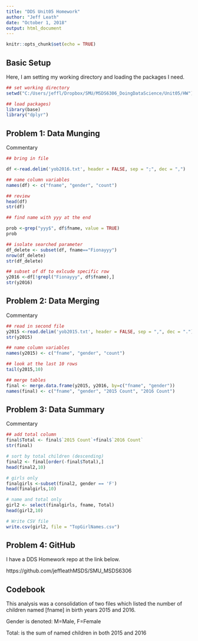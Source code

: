 ---
title: "DDS Unit05 Homework"
author: "Jeff Leath"
date: "October 1, 2018"
output: html_document
---

```{r setup, include=FALSE}
knitr::opts_chunk$set(echo = TRUE)
```

## Basic Setup

Here, I am setting my working directory and loading the packages I need.


```{r}
## set working directory
setwd("C:/Users/jeffl/Dropbox/SMU/MSDS6306_DoingDataScience/Unit05/HW")

## load packages)
library(base)
library("dplyr")

```

## Problem 1: Data Munging

Commentary

```{r }
## bring in file

df <-read.delim('yob2016.txt', header = FALSE, sep = ";", dec = ",")

## name column variables
names(df) <- c("fname", "gender", "count")

## review
head(df)
str(df)

## find name with yyy at the end

prob <-grep("yyy$", df$fname, value = TRUE)
prob

## isolate searched parameter
df_delete <- subset(df, fname=="Fionayyy")
nrow(df_delete)
str(df_delete)

## subset of df to exlcude specific row
y2016 <-df[!grepl("Fionayyy", df$fname),]
str(y2016)


```

## Problem 2: Data Merging

Commentary

```{r }
## read in second file
y2015 <-read.delim('yob2015.txt', header = FALSE, sep = ",", dec = ".")
str(y2015)

## name column variables
names(y2015) <- c("fname", "gender", "count")

## look at the last 10 rows
tail(y2015,10)

## merge tables
final <- merge.data.frame(y2015, y2016, by=c("fname", "gender"))
names(final) <- c("fname", "gender", "2015 Count", "2016 Count")
```
## Problem 3: Data Summary

Commentary

```{r }
## add total column
final$Total <- final$`2015 Count`+final$`2016 Count`
str(final)

# sort by total children (descending)
final2 <- final[order(-final$Total),]
head(final2,10)

# girls only
finalgirls <-subset(final2, gender == 'F')
head(finalgirls,10)

# name and total only
girl2 <- select(finalgirls, fname, Total)
head(girl2,10)

# Write CSV file
write.csv(girl2, file = "TopGirlNames.csv")
```

## Problem 4: GitHub

I have a DDS Homework repo at the link below.

https://github.com/jeffleathMSDS/SMU_MSDS6306

## Codebook

This analysis was a consolidation of two files which listed the number of children named [fname] in birth years 2015 and 2016.

Gender is denoted: M=Male, F=Female

Total: is the sum of named children in both 2015 and 2016

